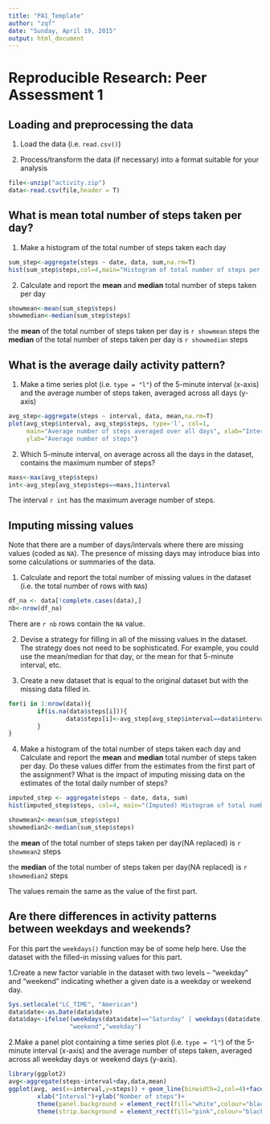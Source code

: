 ```yaml
---
title: "PA1_Template"
author: "zqf"
date: "Sunday, April 19, 2015"
output: html_document
---
```


# Reproducible Research: Peer Assessment 1


## Loading and preprocessing the data

1. Load the data (i.e. `read.csv()`)

2. Process/transform the data (if necessary) into a format suitable for your analysis

```r
file<-unzip("activity.zip")
data<-read.csv(file,header = T)
```


## What is mean total number of steps taken per day?

1. Make a histogram of the total number of steps taken each day

```r
sum_step<-aggregate(steps ~ date, data, sum,na.rm=T)
hist(sum_step$steps,col=4,main="Histogram of total number of steps per day", xlab="Total number of steps in a day")
```

2. Calculate and report the **mean** and **median** total number of steps taken per day
```r
showmean<-mean(sum_step$steps)
showmedian<-median(sum_step$steps)
```
the **mean** of the total number of steps taken per day is `r showmean` steps
the **median** of the total number of steps taken per day is `r showmedian` steps

## What is the average daily activity pattern?

1. Make a time series plot (i.e. `type = "l"`) of the 5-minute interval (x-axis) and the average number of steps taken, averaged across all days (y-axis)
```r
avg_step<-aggregate(steps ~ interval, data, mean,na.rm=T)
plot(avg_step$interval, avg_step$steps, type='l', col=1, 
     main="Average number of steps averaged over all days", xlab="Interval", 
     ylab="Average number of steps")

```

2. Which 5-minute interval, on average across all the days in the dataset, contains the maximum number of steps?
```r
maxs<-max(avg_step$steps)
int<-avg_step[avg_step$steps==maxs,]$interval
```
The interval `r int` has the maximum average number of steps.

## Imputing missing values

Note that there are a number of days/intervals where there are missing
values (coded as `NA`). The presence of missing days may introduce
bias into some calculations or summaries of the data.

1. Calculate and report the total number of missing values in the dataset (i.e. the total number of rows with `NA`s)

```r
df_na <- data[!complete.cases(data),]
nb<-nrow(df_na)
```

There are `r nb` rows contain the `NA` value.

2. Devise a strategy for filling in all of the missing values in the dataset. The strategy does not need to be sophisticated. For example, you could use the mean/median for that day, or the mean for that 5-minute interval, etc.

3. Create a new dataset that is equal to the original dataset but with the missing data filled in.

```r
for(i in 1:nrow(data)){
        if(is.na(data$steps[i])){
                data$steps[i]<-avg_step[avg_step$interval==data$interval[i],]$steps
        }
}

```

4. Make a histogram of the total number of steps taken each day and Calculate and report the **mean** and **median** total number of steps taken per day. Do these values differ from the estimates from the first part of the assignment? What is the impact of imputing missing data on the estimates of the total daily number of steps?

```r
imputed_step <- aggregate(steps ~ date, data, sum)
hist(imputed_step$steps, col=4, main="(Imputed) Histogram of total number of steps per day", xlab="Total number of steps in a day")

showmean2<-mean(sum_step$steps)
showmedian2<-median(sum_step$steps)
```
the **mean** of the total number of steps taken per day(NA replaced) is `r showmean2` steps  

the **median** of the total number of steps taken per day(NA replaced) is `r showmedian2` steps  

The values remain the same as the value of the first part.

## Are there differences in activity patterns between weekdays and weekends?

For this part the `weekdays()` function may be of some help here. Use
the dataset with the filled-in missing values for this part.

1.Create a new factor variable in the dataset with two levels -- "weekday" and "weekend" indicating whether a given date is a weekday or weekend day.

```r
Sys.setlocale("LC_TIME", "American")
data$date<-as.Date(data$date)
data$day<-ifelse((weekdays(data$date)=="Saturday" | weekdays(data$date)== "Sunday"),
                 "weekend","weekday")
```

2.Make a panel plot containing a time series plot (i.e. `type = "l"`) of the 5-minute interval (x-axis) and the average number of steps taken, averaged across all weekday days or weekend days (y-axis).

```r
library(ggplot2)
avg<-aggregate(steps~interval+day,data,mean)
ggplot(avg, aes(x=interval,y=steps)) + geom_line(binwidth=2,col=4)+facet_wrap(~ day,ncol=1)+
        xlab("Interval")+ylab("Nomber of steps")+
        theme(panel.background = element_rect(fill="white",colour="black"),panel.grid.minor = element_blank())+
        theme(strip.background = element_rect(fill="pink",colour="black"))


```
